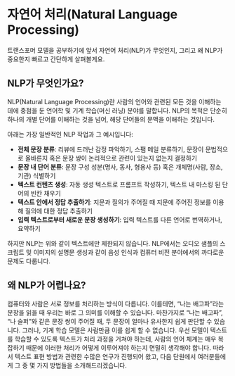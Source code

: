 # 자연어 처리(Natural Language Processing)

트랜스포머 모델을 공부하기에 앞서 자연어 처리(NLP)가 무엇인지, 그리고 왜 NLP가 중요한지 빠르고 간단하게 살펴볼게요.

## NLP가 무엇인가요?

NLP(Natural Language Processing)란 사람의 언어와 관련된 모든 것을 이해하는 데에 중점을 둔 언어학 및 기계 학습(머신 러닝) 분야를 말합니다. NLP의 목적은 단순히 하나의 개별 단어를 이해하는 것을 넘어, 해당 단어들의 문맥을 이해하는 것입니다.

아래는 가장 일반적인 NLP 작업과 그 예시입니다:

- **전체 문장 분류**: 리뷰에 드러난 감정 파악하기, 스팸 메일 분류하기, 문장이 문법적으로 올바른지 혹은 문장 쌍이 논리적으로 관련이 있는지 없는지 결정하기
- **문장 내 단어 분류**: 문장 구성 성분(명사, 동사, 형용사 등) 혹은 개체명(사람, 장소, 기관) 식별하기
- **텍스트 컨텐츠 생성**: 자동 생성 텍스트로 프롬프트 작성하기, 텍스트 내 마스킹 된 단어의 빈칸 채우기
- **텍스트 안에서 정답 추출하기**: 지문과 질의가 주어질 때 지문에 주어진 정보를 이용해 질의에 대한 정답 추출하기
- **입력 텍스트로부터 새로운 문장 생성하기**: 입력 텍스트를 다른 언어로 번역하거나, 요약하기

하지만 NLP는 위와 같이 텍스트에만 제한되지 않습니다. NLP에서는 오디오 샘플의 스크립트 및 이미지의 설명문 생성과 같이 음성 인식과 컴퓨터 비전 분야에서의 까다로운 문제도 다룹니다.

## 왜 NLP가 어렵나요?

컴퓨터와 사람은 서로 정보를 처리하는 방식이 다릅니다. 이를테면, “나는 배고파”라는 문장을 읽을 때 우리는 바로 그 의미를 이해할 수 있습니다. 마찬가지로 “나는 배고파”, “나 슬퍼”와 같은 문장 쌍이 주어질 때, 두 문장이 얼마나 유사한지 쉽게 판단할 수 있습니다. 그러나, 기계 학습 모델은 사람만큼 이를 쉽게 할 수 없습니다. 우선 모델이 텍스트를 학습할 수 있도록 텍스트가 처리 과정을 거쳐야 하는데, 사람의 언어 체계는 매우 복잡하기 때문에 이러한 처리가 어떻게 이루어져야 하는지 면밀히 생각해야 합니다. 따라서 텍스트 표현 방법과 관련한 수많은 연구가 진행되어 왔고, 다음 단원에서 여러분들에게 그 중 몇 가지 방법들을 소개해드리겠습니다.